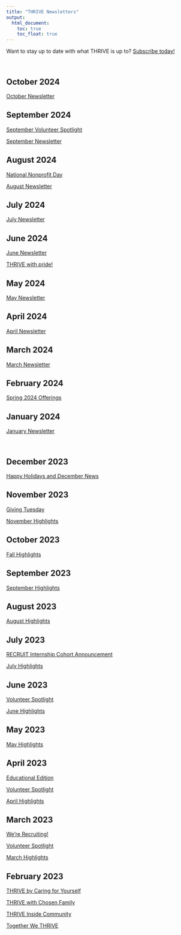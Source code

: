 ```yaml
---
title: "THRIVE Newsletters"
output:
  html_document:
    toc: true
    toc_float: true
---
```


Want to stay up to date with what THRIVE is up to? [Subscribe today!](https://mailchi.mp/71ebc44f2d34/together-we-thrive)

<br>

## October 2024

[October Newsletter](https://us21.campaign-archive.com/?u=a02f1aa6167215ff212747d0b&id=d4d49cdca2)

## September 2024

[September Volunteer Spotlight](https://us21.campaign-archive.com/?u=a02f1aa6167215ff212747d0b&id=f081ff24da)

[September Newsletter](https://us21.campaign-archive.com/?u=a02f1aa6167215ff212747d0b&id=685c52efc8)

## August 2024

[National Nonprofit Day](https://us21.campaign-archive.com/?u=a02f1aa6167215ff212747d0b&id=f1fb40992c)

[August Newsletter](https://us21.campaign-archive.com/?u=a02f1aa6167215ff212747d0b&id=f46ba0ba9d)

## July 2024

[July Newsletter](https://us21.campaign-archive.com/?u=a02f1aa6167215ff212747d0b&id=89d9e03c55)

## June 2024

[June Newsletter](https://us21.campaign-archive.com/?u=a02f1aa6167215ff212747d0b&id=cc8a20802f)

[THRIVE with pride!](https://us21.campaign-archive.com/?u=a02f1aa6167215ff212747d0b&id=6bae1bc436)

## May 2024

[May Newsletter](https://us21.campaign-archive.com/?u=a02f1aa6167215ff212747d0b&id=0d69dcb8c5)

## April 2024

[April Newsletter](https://us21.campaign-archive.com/?u=a02f1aa6167215ff212747d0b&id=9abf888004)

## March 2024 

[March Newsletter](https://us21.campaign-archive.com/?u=a02f1aa6167215ff212747d0b&id=d55bf37474)

## February 2024

[Spring 2024 Offerings](https://mailchi.mp/c4359c814fdd/happy-holidays-and-december-news-12679007)

## January 2024

[January Newsletter](https://mailchi.mp/a09e177c2411/happy-holidays-and-december-news-12673241)

<br>

## December 2023

[Happy Holidays and December News](https://us21.campaign-archive.com/?u=a55dc7a557c8e1c98ba1d9d54&id=68a73a3faf)

## November 2023

[Giving Tuesday](https://us21.campaign-archive.com/?u=a55dc7a557c8e1c98ba1d9d54&id=ad68b00120)

[November Highlights](https://mailchi.mp/97bbbe2ee437/together-we-thrive-12660470)

## October 2023

[Fall Highlights](https://mailchi.mp/5eef3dc1d32d/together-we-thrive-12655784)

## September 2023

[September Highlights](https://us21.campaign-archive.com/?u=a55dc7a557c8e1c98ba1d9d54&id=51389f3b68)

## August 2023

[August Highlights](https://us21.campaign-archive.com/?u=a55dc7a557c8e1c98ba1d9d54&id=24c1553b43)

## July 2023

[RECRUIT Internship Cohort Announcement](https://mailchi.mp/02f26553c8de/together-we-thrive-12615457)

[July Highlights](https://us21.campaign-archive.com/?u=a55dc7a557c8e1c98ba1d9d54&id=4c8d601473)

## June 2023

[Volunteer Spotlight](https://us21.campaign-archive.com/?u=a55dc7a557c8e1c98ba1d9d54&id=0654171331)

[June Highlights](https://us21.campaign-archive.com/?u=a55dc7a557c8e1c98ba1d9d54&id=5a5b155e7c)

## May 2023

[May Highlights](https://us21.campaign-archive.com/?u=a55dc7a557c8e1c98ba1d9d54&id=ba08a2f517)

## April 2023

[Educational Edition](https://mailchi.mp/cc6a598c646b/together-we-thrive-476506)

[Volunteer Spotlight](https://us21.campaign-archive.com/?u=a55dc7a557c8e1c98ba1d9d54&id=1ae41fa44f)

[April Highlights](https://us21.campaign-archive.com/?u=a55dc7a557c8e1c98ba1d9d54&id=fa76602317)

## March 2023

[We're Recruiting!](https://us21.campaign-archive.com/?u=a55dc7a557c8e1c98ba1d9d54&id=bebea2e3f0)

[Volunteer Spotlight](https://us21.campaign-archive.com/?u=a55dc7a557c8e1c98ba1d9d54&id=8c366172c0)

[March Highlights](https://us21.campaign-archive.com/?u=a55dc7a557c8e1c98ba1d9d54&id=5dd3c3ab32)

## February 2023

[THRIVE by Caring for Yourself](https://us21.campaign-archive.com/?u=a55dc7a557c8e1c98ba1d9d54&id=c09d6f7a5a)

[THRIVE with Chosen Family](https://us21.campaign-archive.com/?u=a55dc7a557c8e1c98ba1d9d54&id=e51a4b2853)

[THRIVE Inside Community](https://us21.campaign-archive.com/?u=a55dc7a557c8e1c98ba1d9d54&id=018180bf1b)

[Together We THRIVE](https://us21.campaign-archive.com/?u=a55dc7a557c8e1c98ba1d9d54&id=0ce84c6558)

